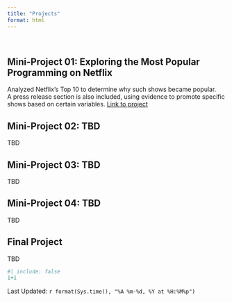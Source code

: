 ```yaml
---
title: "Projects"
format: html
---
```

\

## Mini-Project 01: Exploring the Most Popular Programming on Netflix
Analyzed Netflix's Top 10 to determine why such shows became popular. <br>
A press release section is also included, using evidence to promote specific shows based on certain variables. [Link to project](./projects/mp01.html)

## Mini-Project 02: TBD
TBD

## Mini-Project 03: TBD
TBD

## Mini-Project 04: TBD
TBD

## Final Project
TBD
```r
#| include: false
1+1
```
Last Updated: `r format(Sys.time(), "%A %m-%d, %Y at %H:%M%p")`

